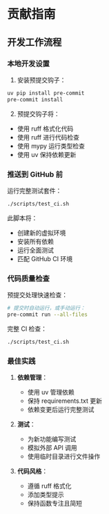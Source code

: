 # 贡献指南

## 开发工作流程

### 本地开发设置

1. 安装预提交钩子：
```bash
uv pip install pre-commit
pre-commit install
```

2. 预提交钩子将：
- 使用 ruff 格式化代码
- 使用 ruff 进行代码检查
- 使用 mypy 运行类型检查
- 使用 uv 保持依赖更新

### 推送到 GitHub 前

运行完整测试套件：
```bash
./scripts/test_ci.sh
```

此脚本将：
- 创建新的虚拟环境
- 安装所有依赖
- 运行全面测试
- 匹配 GitHub CI 环境

### 代码质量检查

预提交处理快速检查：
```bash
# 提交时自动运行，或手动运行：
pre-commit run --all-files
```

完整 CI 检查：
```bash
./scripts/test_ci.sh
```

### 最佳实践

1. **依赖管理**：
   - 使用 uv 管理依赖
   - 保持 requirements.txt 更新
   - 依赖变更后运行完整测试

2. **测试**：
   - 为新功能编写测试
   - 模拟外部 API 调用
   - 使用临时目录进行文件操作

3. **代码风格**：
   - 遵循 ruff 格式化
   - 添加类型提示
   - 保持函数专注且简短
